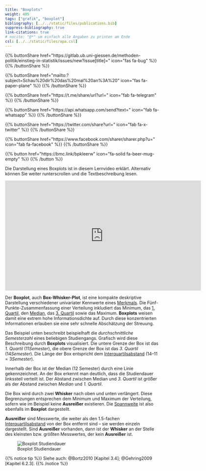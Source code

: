 ```yaml
---
title: "Boxplots"
weight: 405
tags: ["grafik", "boxplot"]
bibliography: [../../static/files/publications.bib]
suppress-bibliography: true
link-citations: true
# nocite: "@*" um einfach alle Angaben zu printen am Ende
csl: [../../static/files/apa.csl]
---
```


{{% buttonShare href=\"https\:\/\/gitlab.ub.uni-giessen.de\/methoden-politik\/einstieg-in-statistik\/issues\/new?issue[title]=\" icon=\"fas fa-bug\" %}} {{% /buttonShare %}} 

{{% buttonShare href=\"mailto\:?subject=Schau\%20dir\%20das\%20mal\%20an\%3A\%20\" icon=\"fas fa-paper-plane\" %}} {{% /buttonShare %}}

{{% buttonShare href=\"https\:\/\/t.me\/share\/url?url=\" icon=\"fab fa-telegram\" %}} {{% /buttonShare %}}

{{% buttonShare href=\"https\:\/\/api.whatsapp.com\/send?text=\" icon=\"fab fa-whatsapp\" %}} {{% /buttonShare %}}

{{% buttonShare href=\"https\:\/\/twitter.com\/share?url=\" icon=\"fab fa-x-twitter\" %}} {{% /buttonShare %}}

{{% buttonShare href=\"https\:\/\/www.facebook.com\/sharer\/sharer.php?u=\" icon=\"fab fa-facebook\" %}} {{% /buttonShare %}}

{{% button href=\"https\:\/\/bmc.link\/bpkleerw\" icon=\"fa-solid fa-beer-mug-empty\" %}} {{% /button %}}

Die Darstellung eines Boxplots ist in diesem Lernvideo erklärt. Alternativ können Sie weiter runterscrollen und die Textbeschreibung lesen.

<center>

<iframe src="https://flash.uni-giessen.de/vod/5b9b60c40b4e351e98b14e25ee6cb337.mp4" width="640" height="360" frameborder="0" allow="autoplay; fullscreen; picture-in-picture" allowfullscreen referrerpolicy="noreferrer"></iframe>

</center>

Der **Boxplot**, auch **Box-Whisker-Plot**, ist eine kompakte deskriptive Darstellung verschiedener univariater Kennwerte eines [Merkmals](../../glossar/merkmal/index.html). Die Fünf-Punkte-Zusammenfassung einer Verteilung inkludiert das Minimum, das [1. Quartil](../../glossar/quartil/index.html), den [Median](../../glossar/median/index.html), das [3. Quartil](../../glossar/quartil/index.html) sowie das Maximum. **Boxplots** weisen damit eine extrem hohe Informationsdichte auf. Durch diese konzentrierten Informationen erlauben sie eine sehr schnelle Abschätzung der Streuung.

Das Beispiel unten beschreibt beispielhaft die *durchschnittliche Semesterzahl* eines beliebigen Studiengangs. Grafisch wird diese Beschreibung durch **Boxplots** visualisiert. Die untere Grenze der Box ist das *1. Quartil* ($11 Semester$), die obere Grenze der Box ist das *3. Quartil* ($14 Semester$). Die Länge der Box entspricht dem [Interquartilsabstand](../../glossar/interquartilsabstand/index.html) ($14 – 11 = 3 Semester$).

Innerhalb der Box ist der Median ($12$ Semester) durch eine Linie gekennzeichnet. An der Box erkennt man deutlich, dass die Studiendauer linkssteil verteilt ist. Der Abstand zwischen Median und *3. Quartil* ist größer als der Abstand zwischen *Median* und *1. Quartil*.

Die Box wird durch zwei **Whisker** nach oben und unten verlängert. Diese Begrenzungen entsprechen dem Minimum und Maximum der Verteilung, sofern wie im Beispiel keine **Ausreißer** existieren. Die [Spannweite](../../glossar/spannweite/index.html) ist also ebenfalls im **Boxplot** dargestellt.

**Ausreißer** sind Messwerte, die weiter als den $1.5$-fachen [Interquartilsabstand](../../glossar/interquartilsabstand/index.html) von der Box entfernt sind – sie werden einzeln dargestellt. Sind **Ausreißer** vorhanden, dann ist der **Whisker** an der Stelle des kleinsten bzw. größten Messwertes, der kein **Ausreißer** ist.

![Boxplot Studiendauer](../images/boxplot.png)

{{% notice tip %}}
Siehe auch: @Bortz2010 [Kapitel 3.4]; @Gehring2009 [Kapitel 6.2.3].
{{% /notice %}}